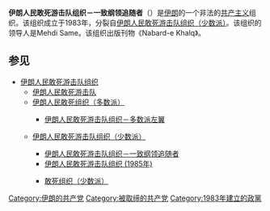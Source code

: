 {{unreferenced|time=2015-10-05T05:13:42+00:00}}
'''伊朗人民敢死游击队组织－一致纲领追随者'''（{{lang-fa|سازمان چریک‌های فدایی خلق ایران – پیرو برنامه هویت}}）是[[伊朗|伊朗]]的一个非法的[[共产主义|共产主义]]组织。该组织成立于1983年，分裂自[[伊朗人民敢死游击队组织（少数派）|伊朗人民敢死游击队组织（少数派）]]。该组织的领导人是Mehdi Same。该组织出版刊物《Nabard-e Khalq》。

==参见==
{{Tree list}}
*[[伊朗人民敢死游击队组织|伊朗人民敢死游击队组织]]{{small|（1963年–1980年）}}
**[[伊朗人民敢死游击队|伊朗人民敢死游击队]]{{small|（1979年至今）}}
**[[伊朗人民敢死组织（多数派）|伊朗人民敢死组织（多数派）]]{{small|（1980年至今）}}
***{{Tree list/final branch}} [[伊朗人民敢死游击队组织－多数派左翼|伊朗人民敢死游击队组织－多数派左翼]]{{small|（1980年–1982年）}}
**{{Tree list/final branch}} [[伊朗人民敢死游击队组织（少数派）|伊朗人民敢死游击队组织（少数派）]]{{small|（1980年–1987年）}}
***[[伊朗人民敢死游击队组织－一致纲领追随者|伊朗人民敢死游击队组织－一致纲领追随者]]{{small|（1983年至今）}}
***[[伊朗人民敢死游击队组织_(1985年)|伊朗人民敢死游击队组织 (1985年)]]{{small|（1985年至今）}}
***{{Tree list/final branch}} [[敢死组织（少数派）|敢死组织（少数派）]]{{small|（1987年至今）}}
{{Tree list/end}}

[[Category:伊朗的共产党|Category:伊朗的共产党]]
[[Category:被取缔的共产党|Category:被取缔的共产党]]
[[Category:1983年建立的政黨|Category:1983年建立的政黨]]